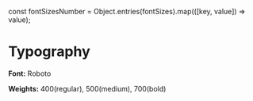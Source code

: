 
<Meta title="Tokens/Typography" />


const fontSizesNumber = Object.entries(fontSizes).map(([key, value]) => value);

# Typography

**Font:** Roboto

**Weights:** 400(regular), 500(medium), 700(bold)

<Typeset
  fontSizes={fontSizesNumber}
  fontWeight={fontWeights.medium}
  sampleText={SampleText}
  fontFamily={fonts.default}
/>